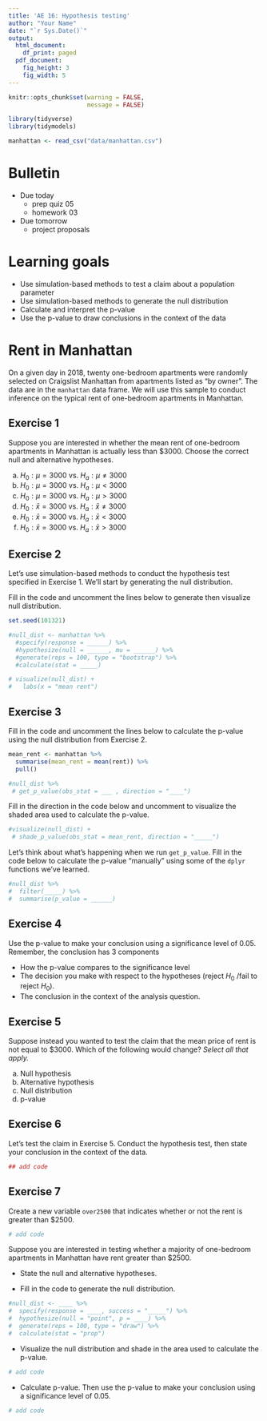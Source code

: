 ```yaml
---
title: 'AE 16: Hypothesis testing'
author: "Your Name"
date: "`r Sys.Date()`"
output:
  html_document:
    df_print: paged
  pdf_document:
    fig_height: 3
    fig_width: 5
---
```


```r
knitr::opts_chunk$set(warning = FALSE, 
                      message = FALSE)
```

```r
library(tidyverse)
library(tidymodels)
```

```r
manhattan <- read_csv("data/manhattan.csv")
```

# Bulletin

- Due today
  - prep quiz 05
  - homework 03

- Due tomorrow
  - project proposals


# Learning goals

- Use simulation-based methods to test a claim about a population parameter
- Use simulation-based methods to generate the null distribution
- Calculate and interpret the p-value
- Use the p-value to draw conclusions in the context of the data
 
# Rent in Manhattan 

On a given day in 2018, twenty one-bedroom apartments were randomly selected on Craigslist Manhattan from apartments listed as "by owner". The data are in the `manhattan` data frame.  We will use this sample to conduct inference on the typical rent of one-bedroom apartments in Manhattan. 

## Exercise 1 

Suppose you are interested in whether the mean rent of one-bedroom apartments in Manhattan is actually less than $3000. Choose the correct null and alternative hypotheses. 

a. $H_0: \mu = 3000 \text{ vs. }H_a: \mu \neq 3000$
b. $H_0: \mu = 3000  \text{ vs. }H_a: \mu < 3000$
c. $H_0: \mu = 3000  \text{ vs. }H_a: \mu > 3000$
d. $H_0: \bar{x} = 3000  \text{ vs. }H_a: \bar{x}  \neq 3000$
e. $H_0: \bar{x} = 3000  \text{ vs. }H_a: \bar{x}  < 3000$
f. $H_0: \bar{x} = 3000 \text{ vs. }H_a: \bar{x}  > 3000$


## Exercise 2

Let's use simulation-based methods to conduct the hypothesis test specified in Exercise 1. We'll start by generating the null distribution. 

Fill in the code and uncomment the lines below to generate then visualize null distribution. 

```r
set.seed(101321)
```


```r
#null_dist <- manhattan %>%
  #specify(response = ______) %>%
  #hypothesize(null = ______, mu = ______) %>%
  #generate(reps = 100, type = "bootstrap") %>%
  #calculate(stat = _____)
```

```r
# visualize(null_dist) +
#   labs(x = "mean rent")
```

## Exercise 3

Fill in the code and uncomment the lines below to calculate the p-value using the null distribution from Exercise 2.

```r
mean_rent <- manhattan %>% 
  summarise(mean_rent = mean(rent)) %>%
  pull()
```

```r
#null_dist %>%
 # get_p_value(obs_stat = ___ , direction = "____")
```

Fill in the direction in the code below and uncomment to visualize the shaded area used to calculate the p-value. 

```r
#visualize(null_dist) +
 # shade_p_value(obs_stat = mean_rent, direction = "_____")
```

Let's think about what's happening when we run `get_p_value`. Fill in the code below to calculate the p-value "manually" using some of the `dplyr` functions we've learned. 

```r
#null_dist %>%
#  filter(_____) %>%
#  summarise(p_value = ______)
```

## Exercise 4 

Use the p-value to make your conclusion using a significance level of 0.05. Remember, the conclusion has 3 components 

- How the p-value compares to the significance level 
- The decision you make with respect to the hypotheses (reject $H_0$ /fail to reject $H_0$).
- The conclusion in the context of the analysis question.

## Exercise 5

Suppose instead you wanted to test the claim that the mean price of rent is not equal to $3000. Which of the following would change? *Select all that apply.*

a. Null hypothesis
b. Alternative hypothesis
c. Null distribution
d. p-value 

## Exercise 6

Let's test the claim in Exercise 5. Conduct the hypothesis test, then state your conclusion in the context of the data. 

```r
## add code
```


## Exercise 7

Create a new variable `over2500` that indicates whether or not the rent is greater than $2500. 

```r
# add code
```


Suppose you are interested in testing whether a majority of one-bedroom apartments in Manhattan have rent greater than $2500. 

- State the null and alternative hypotheses. 

- Fill in the code to generate the null distribution. 

```r
#null_dist <- ____ %>%
#  specify(response = ____, success = "_____") %>%
#  hypothesize(null = "point", p = ____) %>%
#  generate(reps = 100, type = "draw") %>%
#  calculate(stat = "prop")
```

- Visualize the null distribution and shade in the area used to calculate the p-value. 

```r
# add code 
```

- Calculate p-value. Then use the p-value to make your conclusion using a significance level of 0.05.

```r
# add code

```


